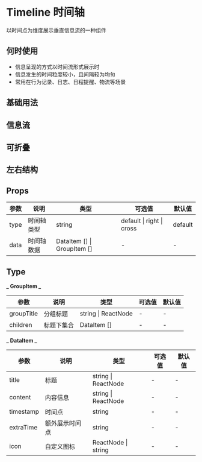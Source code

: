 # Timeline 时间轴

以时间点为维度展示垂直信息流的一种组件

## 何时使用

- 信息呈现的方式以时间流形式展示时
- 信息发生的时间粒度较小，且间隔较为均匀
- 常用在行为记录、日志、日程提醒、物流等场景

## 基础用法


<DemoBasic />

## 信息流


<DemoInfo />

## 可折叠


<DemoCollapse />

## 左右结构


<DemoCross />

## Props

| 参数 | 说明       | 类型                        | 可选值                    | 默认值  |
| ---- | ---------- | --------------------------- | ------------------------- | ------- |
| type | 时间轴类型 | string                      | default \| right \| cross | default |
| data | 时间轴数据 | DataItem [] \| GroupItem [] | -                         | -       |

## Type

**_ GroupItem _**

| 参数       | 说明       | 类型                | 可选值 | 默认值 |
| ---------- | ---------- | ------------------- | ------ | ------ |
| groupTitle | 分组标题   | string \| ReactNode | -      | -      |
| children   | 标题下集合 | DataItem []         | -      | -      |

**_ DataItem _**

| 参数      | 说明           | 类型                | 可选值 | 默认值 |
| --------- | -------------- | ------------------- | ------ | ------ |
| title     | 标题           | string \| ReactNode | -      | -      |
| content   | 内容信息       | string \| ReactNode | -      | -      |
| timestamp | 时间点         | string              | -      | -      |
| extraTime | 额外展示时间点 | string              | -      | -      |
| icon      | 自定义图标     | ReactNode \| string | -      | -      |
